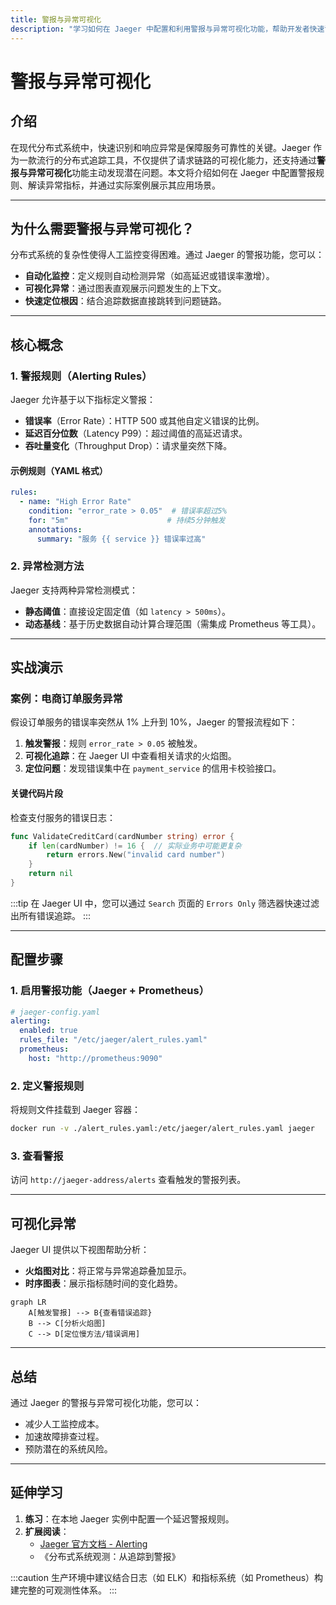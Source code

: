 ```yaml
---
title: 警报与异常可视化
description: "学习如何在 Jaeger 中配置和利用警报与异常可视化功能，帮助开发者快速识别分布式系统中的问题。"
---
```


# 警报与异常可视化

## 介绍

在现代分布式系统中，快速识别和响应异常是保障服务可靠性的关键。Jaeger 作为一款流行的分布式追踪工具，不仅提供了请求链路的可视化能力，还支持通过**警报与异常可视化**功能主动发现潜在问题。本文将介绍如何在 Jaeger 中配置警报规则、解读异常指标，并通过实际案例展示其应用场景。

---

## 为什么需要警报与异常可视化？

分布式系统的复杂性使得人工监控变得困难。通过 Jaeger 的警报功能，您可以：
- **自动化监控**：定义规则自动检测异常（如高延迟或错误率激增）。
- **可视化异常**：通过图表直观展示问题发生的上下文。
- **快速定位根因**：结合追踪数据直接跳转到问题链路。

---

## 核心概念

### 1. 警报规则（Alerting Rules）
Jaeger 允许基于以下指标定义警报：
- **错误率**（Error Rate）：HTTP 500 或其他自定义错误的比例。
- **延迟百分位数**（Latency P99）：超过阈值的高延迟请求。
- **吞吐量变化**（Throughput Drop）：请求量突然下降。

#### 示例规则（YAML 格式）
```yaml
rules:
  - name: "High Error Rate"
    condition: "error_rate > 0.05"  # 错误率超过5%
    for: "5m"                      # 持续5分钟触发
    annotations:
      summary: "服务 {{ service }} 错误率过高"
```

### 2. 异常检测方法
Jaeger 支持两种异常检测模式：
- **静态阈值**：直接设定固定值（如 `latency > 500ms`）。
- **动态基线**：基于历史数据自动计算合理范围（需集成 Prometheus 等工具）。

---

## 实战演示

### 案例：电商订单服务异常
假设订单服务的错误率突然从 1% 上升到 10%，Jaeger 的警报流程如下：

1. **触发警报**：规则 `error_rate > 0.05` 被触发。
2. **可视化追踪**：在 Jaeger UI 中查看相关请求的火焰图。
3. **定位问题**：发现错误集中在 `payment_service` 的信用卡校验接口。

#### 关键代码片段
检查支付服务的错误日志：
```go
func ValidateCreditCard(cardNumber string) error {
    if len(cardNumber) != 16 {  // 实际业务中可能更复杂
        return errors.New("invalid card number")
    }
    return nil
}
```

:::tip
在 Jaeger UI 中，您可以通过 `Search` 页面的 `Errors Only` 筛选器快速过滤出所有错误追踪。
:::

---

## 配置步骤

### 1. 启用警报功能（Jaeger + Prometheus）
```yaml
# jaeger-config.yaml
alerting:
  enabled: true
  rules_file: "/etc/jaeger/alert_rules.yaml"
  prometheus:
    host: "http://prometheus:9090"
```

### 2. 定义警报规则
将规则文件挂载到 Jaeger 容器：
```bash
docker run -v ./alert_rules.yaml:/etc/jaeger/alert_rules.yaml jaeger
```

### 3. 查看警报
访问 `http://jaeger-address/alerts` 查看触发的警报列表。

---

## 可视化异常

Jaeger UI 提供以下视图帮助分析：
- **火焰图对比**：将正常与异常追踪叠加显示。
- **时序图表**：展示指标随时间的变化趋势。

```mermaid
graph LR
    A[触发警报] --> B{查看错误追踪}
    B --> C[分析火焰图]
    C --> D[定位慢方法/错误调用]
```

---

## 总结

通过 Jaeger 的警报与异常可视化功能，您可以：
- 减少人工监控成本。
- 加速故障排查过程。
- 预防潜在的系统风险。

---

## 延伸学习

1. **练习**：在本地 Jaeger 实例中配置一个延迟警报规则。
2. **扩展阅读**：
   - [Jaeger 官方文档 - Alerting](https://jaegertracing.io/docs/latest/alerting/)
   - 《分布式系统观测：从追踪到警报》

:::caution
生产环境中建议结合日志（如 ELK）和指标系统（如 Prometheus）构建完整的可观测性体系。
:::